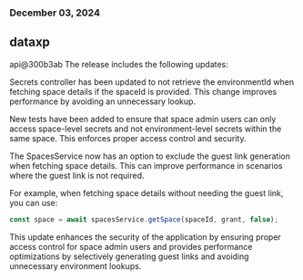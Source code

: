 ### December 03, 2024
## dataxp

api@300b3ab
The release includes the following updates:

Secrets controller has been updated to not retrieve the environmentId when fetching space details if the spaceId is provided. This change improves performance by avoiding an unnecessary lookup.

New tests have been added to ensure that space admin users can only access space-level secrets and not environment-level secrets within the same space. This enforces proper access control and security.

The SpacesService now has an option to exclude the guest link generation when fetching space details. This can improve performance in scenarios where the guest link is not required.

For example, when fetching space details without needing the guest link, you can use:

```typescript
const space = await spacesService.getSpace(spaceId, grant, false);
```

This update enhances the security of the application by ensuring proper access control for space admin users and provides performance optimizations by selectively generating guest links and avoiding unnecessary environment lookups.